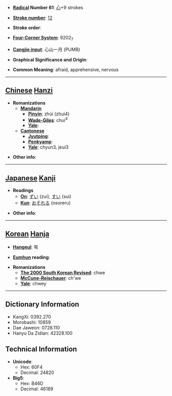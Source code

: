 * '''[[Wiktionary:Chinese radical index| Radical]] Number 61''': [[Wiktionary:Chinese radical index 心|心]]+9 strokes

* '''[[Wiktionary:Chinese total strokes index|Stroke number]]''': [[Wiktionary:Chinese total strokes index 12|12]]

* '''Stroke order''': 

* '''[[Wiktionary:Chinese four corner index|Four-Corner System]]''': 9202<sub>7</sub>

* '''[[Wiktionary:Chinese Cangjie index|Cangjie input]]''': 心山一月 (PUMB)

* '''Graphical Significance and Origin''': 

* '''Common Meaning''': afraid, apprehensive, nervous

----

== [[Chinese]] [[Hanzi]] ==

* '''Romanizations'''
** '''[[Mandarin]]'''
*** '''[[Pinyin]]''': zhùi (zhui4)
*** '''[[Wade-Giles]]''': chui<sup>4</sup>
*** '''[[Yale]]''': 
** '''[[Cantonese]]'''
*** '''[[Jyutping]]''':
*** '''[[Penkyamp]]''': 
*** '''[[Yale]]''': chyun3, jeui3

* '''Other info''': 

----

== [[Japanese]] [[Kanji]] ==

* '''Readings'''
** '''[[On]]''': [[ずい]] (zui), [[すい]] (sui)
** '''[[Kun]]''': [[おそれる]] (osoreru)

* '''Other info''':  

----

== [[Korean]] [[Hanja]] ==

* '''[[Hangeul]]''': 췌

* '''[[Eumhun]] reading''': 

* '''Romanizations'''
** '''[[The 2000 South Korean Revised Romanization|The 2000 South Korean Revised]]''': chwe
** '''[[McCune-Reischauer]]''': ch'we
** '''[[Yale]]''': chwey

----

== Dictionary Information ==

* KangXi: 0392.270
* Morobashi: 10859
* Dae Jaweon: 0728.110
* Hanyu Da Zidian: 42328.100

== Technical Information ==

* '''Unicode''':
** Hex: 60F4
** Decimal: 24820
* '''Big5''':
** Hex: B46D
** Decimal: 46189
